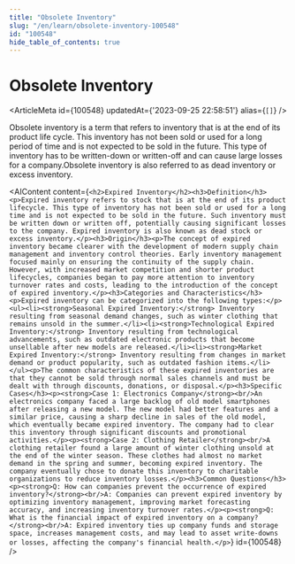 ```yaml
---
title: "Obsolete Inventory"
slug: "/en/learn/obsolete-inventory-100548"
id: "100548"
hide_table_of_contents: true
---
```



# Obsolete Inventory

<ArticleMeta id={100548} updatedAt={'2023-09-25 22:58:51'} alias={`[]`} />
<div className='border-solid border-b border-t-0 my-4 border-[var(--ifm-color-gray-300)]' />

Obsolete inventory is a term that refers to inventory that is at the end of its product life cycle. This inventory has not been sold or used for a long period of time and is not expected to be sold in the future. This type of inventory has to be written-down or written-off and can cause large losses for a company.Obsolete inventory is also referred to as dead inventory or excess inventory.

<AIContent content={`<h2>Expired Inventory</h2><h3>Definition</h3><p>Expired inventory refers to stock that is at the end of its product lifecycle. This type of inventory has not been sold or used for a long time and is not expected to be sold in the future. Such inventory must be written down or written off, potentially causing significant losses to the company. Expired inventory is also known as dead stock or excess inventory.</p><h3>Origin</h3><p>The concept of expired inventory became clearer with the development of modern supply chain management and inventory control theories. Early inventory management focused mainly on ensuring the continuity of the supply chain. However, with increased market competition and shorter product lifecycles, companies began to pay more attention to inventory turnover rates and costs, leading to the introduction of the concept of expired inventory.</p><h3>Categories and Characteristics</h3><p>Expired inventory can be categorized into the following types:</p><ul><li><strong>Seasonal Expired Inventory:</strong> Inventory resulting from seasonal demand changes, such as winter clothing that remains unsold in the summer.</li><li><strong>Technological Expired Inventory:</strong> Inventory resulting from technological advancements, such as outdated electronic products that become unsellable after new models are released.</li><li><strong>Market Expired Inventory:</strong> Inventory resulting from changes in market demand or product popularity, such as outdated fashion items.</li></ul><p>The common characteristics of these expired inventories are that they cannot be sold through normal sales channels and must be dealt with through discounts, donations, or disposal.</p><h3>Specific Cases</h3><p><strong>Case 1: Electronics Company</strong><br/>An electronics company faced a large backlog of old model smartphones after releasing a new model. The new model had better features and a similar price, causing a sharp decline in sales of the old model, which eventually became expired inventory. The company had to clear this inventory through significant discounts and promotional activities.</p><p><strong>Case 2: Clothing Retailer</strong><br/>A clothing retailer found a large amount of winter clothing unsold at the end of the winter season. These clothes had almost no market demand in the spring and summer, becoming expired inventory. The company eventually chose to donate this inventory to charitable organizations to reduce inventory losses.</p><h3>Common Questions</h3><p><strong>Q: How can companies prevent the occurrence of expired inventory?</strong><br/>A: Companies can prevent expired inventory by optimizing inventory management, improving market forecasting accuracy, and increasing inventory turnover rates.</p><p><strong>Q: What is the financial impact of expired inventory on a company?</strong><br/>A: Expired inventory ties up company funds and storage space, increases management costs, and may lead to asset write-downs or losses, affecting the company's financial health.</p>`} id={100548} />

